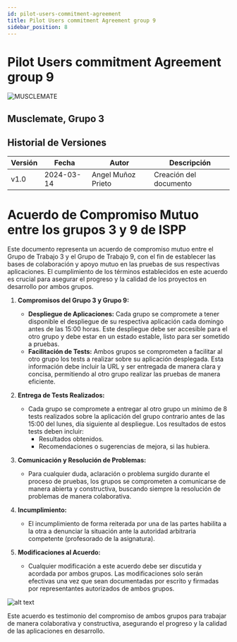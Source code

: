 ```yaml
---
id: pilot-users-commitment-agreement
title: Pilot Users commitment Agreement group 9
sidebar_position: 8
---
```


# Pilot Users commitment Agreement group 9
![MUSCLEMATE](logo.png)

## Musclemate, Grupo 3
##  Historial de Versiones

| Versión | Fecha       | Autor      | Descripción                            |
|---------|-------------|------------|----------------------------------------|
| v1.0    | 2024-03-14  | Angel Muñoz Prieto| Creación del documento                 |

# Acuerdo de Compromiso Mutuo entre los grupos 3 y 9 de ISPP

Este documento representa un acuerdo de compromiso mutuo entre el Grupo de Trabajo 3 y el Grupo de Trabajo 9, con el fin de establecer las bases de colaboración y apoyo mutuo en las pruebas de sus respectivas aplicaciones. El cumplimiento de los términos establecidos en este acuerdo es crucial para asegurar el progreso y la calidad de los proyectos en desarrollo por ambos grupos.

1. **Compromisos del Grupo 3 y Grupo 9:**
   - **Despliegue de Aplicaciones:** Cada grupo se compromete a tener disponible el despliegue de su respectiva aplicación cada domingo antes de las 15:00 horas. Este despliegue debe ser accesible para el otro grupo y debe estar en un estado estable, listo para ser sometido a pruebas.
   - **Facilitación de Tests:** Ambos grupos se comprometen a facilitar al otro grupo los tests a realizar sobre su aplicación desplegada. Esta información debe incluir la URL y ser entregada de manera clara y concisa, permitiendo al otro grupo realizar las pruebas de manera eficiente.

2. **Entrega de Tests Realizados:**
   - Cada grupo se compromete a entregar al otro grupo un mínimo de 8 tests realizados sobre la aplicación del grupo contrario antes de las 15:00 del lunes, día siguiente al despliegue. Los resultados de estos tests deben incluir:
     - Resultados obtenidos.
     - Recomendaciones o sugerencias de mejora, si las hubiera.

3. **Comunicación y Resolución de Problemas:**
   - Para cualquier duda, aclaración o problema surgido durante el proceso de pruebas, los grupos se comprometen a comunicarse de manera abierta y constructiva, buscando siempre la resolución de problemas de manera colaborativa.

4. **Incumplimiento:**
   - El incumplimiento de forma reiterada por una de las partes habilita a la otra a denunciar la situación ante la autoridad arbitraria competente (profesorado de la asignatura).

5. **Modificaciones al Acuerdo:**
   - Cualquier modificación a este acuerdo debe ser discutida y acordada por ambos grupos. Las modificaciones solo serán efectivas una vez que sean documentadas por escrito y firmadas por representantes autorizados de ambos grupos.


![alt text](image.png)

Este acuerdo es testimonio del compromiso de ambos grupos para trabajar de
manera colaborativa y constructiva, asegurando el progreso y la calidad de las
aplicaciones en desarrollo.